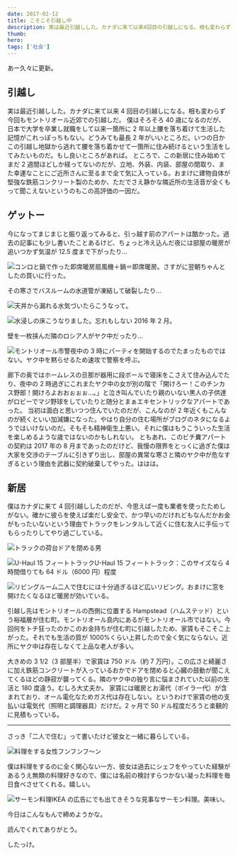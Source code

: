 ```yaml
---
date: 2017-02-12
title: こそこそ引越し中
description: 実は最近引越しした。カナダに来て以来4回目の引越しになる。相も変わらず今回もモントリオール近郊での引越しだ。
thumb:
hero:
tags: ['社会']
---
```


あー久々に更新。

## 引越し

実は最近引越しした。カナダに来て以来 4 回目の引越しになる。相も変わらず今回もモントリオール近郊での引越しだ。
僕はそろそろ 40 歳になるのだが、日本で大学を卒業し就職をして以来一箇所に 2 年以上腰を落ち着けて生活した記憶がこれっぽっちもない。どうみても最長 2 年がいいところだ。いつの日かこの引越し地獄から逃れて腰を落ち着かせて一箇所に住み続けるという生活をしてみたいものだ。もし良いところがあれば。
ところで、この新居に住み始めてまだ 2 週間ほどしか経ってないのだが、立地、外装、内装、部屋の間取り、また幸運なことにご近所さんに至るまで全て気に入っている。おまけに建物自体が堅強な鉄筋コンクリート製のためか、ただでさえ静かな隣近所の生活音が全くもって聞こえないというのもこの高評価の一因だ。

## ゲットー

今になってまじまじと振り返ってみると、引っ越す前のアパートは酷かった。過去の記事にも少し書いたことあるけど、ちょっと冷え込んだ夜には部屋の暖房が追いつかず気温が 12.5 度まで下がったり…

![コンロと鍋で作った即席暖房](../images/moving-house/moving02.jpg)扇風機＋鍋＝即席暖房。さすがに翌朝ちゃんとしたの買いに行った。

その寒さでバスルームの水道管が凍結して破裂したり…

![天井から漏れる水](../images/moving-house/moving03.jpg)気づいたらこうなって。

![水浸しの床](../images/moving-house/moving04.jpg)こうなりました。忘れもしない 2016 年 2 月。

壁を一枚挟んだ隣のロシア人がヤク中だったり…

![モントリオール市警](../images/moving-house/moving05.jpg)夜中の 3 時にパーティを開始するのでたまったものではない。ヤク中を黙らせるため速攻で警察を呼ぶ。

廊下の奥ではホームレスの旦那が器用に段ボールで寝床をこさえて住み込んでたり、夜中の 2 時過ぎにこれまたヤク中の女が別の階で「開けろー！このチンカス野郎！開けろよおおぉぉぉ…。」と泣き叫んでいたり親のいない黒人の子供達がロビーでマジ野球をしていたりと随分とまぁエキセントリックなアパートであった。
当初は面白と思いつつ住んでいたのだが、こんなのが 2 年近くもこんなのが続くといい加減嫌になった。やはり自分の住む場所がブログのネタになるようではいけないのだ。そもそも精神衛生上悪い。それに僕はもうこういった生活を楽しめるような歳ではないのかもしれない。
ともあれ、このビチ糞アパートの契約は 2017 年の 8 月まであったのだけど、我慢の限界をとっくに過ぎた僕は大家を交渉のテーブルに引きずり出し、部屋の異常な寒さと隣のヤク中が危なすぎるという理由を武器に契約破棄してやった。ははは。

## 新居

僕はカナダに来て 4 回引越ししたのだが、今思えば一度も業者を使ったためしがない。確かに彼らを使えば楽だし安全で、かつ早いのだけれどもなんだかお金がもったいないという理由でトラックをレンタルして近くに住む友人に手伝ってもらったりしてやり過ごしている。

![トラックの荷台ドアを閉める男](../images/moving-house/moving06.jpg)

![U-Haul 15 フィートトラック](../images/moving-house/moving07.jpg)U-Haul 15
フィートトラック：このサイズなら 4 時間借りても 64 ドル（6000 円）程度

![リビングルーム](../images/moving-house/moving08.jpg)二人で住むには十分過ぎるほど広いリビング。おまけに窓を開けたくなるほど暖房が効いている。

引越し先はモントリオールの西側に位置する Hampstead（ハムステッド）という裕福層が住む町。モントリオール島内にあるがモントリオール市ではない。今回何をトチ狂ったのかこのお金持ちが住む町に引越したため、家賃もそこそこ上がった。それでも生活の質が 1000%くらい上昇したので全く気にならない。近所にヤク中は存在しなくて上品な老人が多い。

大きめの 3 1/2（3 部屋半）で家賃は 750 ドル（約 7 万円）。この広さと綺麗さに加え鉄筋コンクリートが入っているおかでドアを閉めると心臓の鼓動が聞こえてくるほどの静寂が襲ってくる。隣のヤク中の独り言に悩まされていた以前の生活と 180 度違う。むしろ大丈夫か。
家賃には暖房とお湯代（ボイラー代）が含まれており、オール電化なためガス代は存在しない。というわけで家賃の他の支払いは電気代（照明と調理器具）だけだ。2 ヶ月で 50 ドル程度だろうと楽観的に見積もっている。

---

さっき「二人で住む」って書いたけど彼女と一緒に暮らしている。

![料理をする女性](../images/moving-house/moving09.jpg)フンフンフ〜ン

僕は料理をするのに全く関心ない一方、彼女は過去にシェフをやっていた経験があるうえ無類の料理好きなので、僕には名前の検討すらつかない凝った料理を毎日食べさせてくれる。嬉しい。

![サーモン料理](../images/moving-house/moving10.jpg)IKEA の広告にでも出てきそうな見事なサーモン料理。美味い。

今日はこんなもんで締めようかな。

読んでくれてありがとう。

したっけ。
